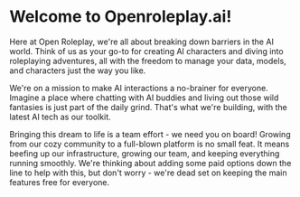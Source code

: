 # Welcome to Openroleplay.ai!

Here at Open Roleplay, we're all about breaking down barriers in the AI world. Think of us as your go-to for creating AI characters and diving into roleplaying adventures, all with the freedom to manage your data, models, and characters just the way you like.

We're on a mission to make AI interactions a no-brainer for everyone. Imagine a place where chatting with AI buddies and living out those wild fantasies is just part of the daily grind. That's what we're building, with the latest AI tech as our toolkit.

Bringing this dream to life is a team effort - we need you on board! Growing from our cozy community to a full-blown platform is no small feat. It means beefing up our infrastructure, growing our team, and keeping everything running smoothly. We're thinking about adding some paid options down the line to help with this, but don't worry - we're dead set on keeping the main features free for everyone.
